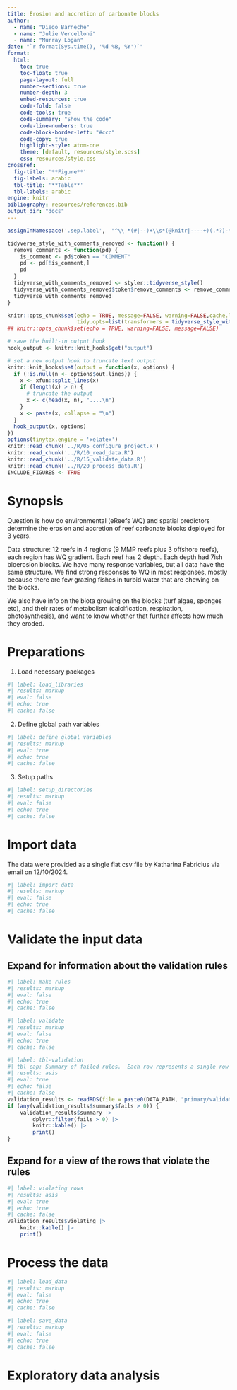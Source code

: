 ```yaml
---
title: Erosion and accretion of carbonate blocks 
author: 
  - name: "Diego Barneche"
  - name: "Julie Vercelloni"
  - name: "Murray Logan"
date: "`r format(Sys.time(), '%d %B, %Y')`"
format: 
  html:
    toc: true
    toc-float: true
    page-layout: full
    number-sections: true
    number-depth: 3
    embed-resources: true
    code-fold: false
    code-tools: true
    code-summary: "Show the code"
    code-line-numbers: true
    code-block-border-left: "#ccc"
    code-copy: true
    highlight-style: atom-one
    theme: [default, resources/style.scss]
    css: resources/style.css
crossref:
  fig-title: '**Figure**'
  fig-labels: arabic
  tbl-title: '**Table**'
  tbl-labels: arabic
engine: knitr
bibliography: resources/references.bib
output_dir: "docs"
---
```


```r
assignInNamespace('.sep.label',  "^\\ *(#|--)+\\s*(@knitr|----+)(.*?)-*\\s*$", ns='knitr')

tidyverse_style_with_comments_removed <- function() {
  remove_comments <- function(pd) {
    is_comment <- pd$token == "COMMENT"
    pd <- pd[!is_comment,]
    pd
  }
  tidyverse_with_comments_removed <- styler::tidyverse_style()
  tidyverse_with_comments_removed$token$remove_comments <- remove_comments
  tidyverse_with_comments_removed
}

knitr::opts_chunk$set(echo = TRUE, message=FALSE, warning=FALSE,cache.lazy = FALSE, tidy='styler',
                      tidy.opts=list(transformers = tidyverse_style_with_comments_removed()))
## knitr::opts_chunk$set(echo = TRUE, warning=FALSE, message=FALSE)

# save the built-in output hook
hook_output <- knitr::knit_hooks$get("output")

# set a new output hook to truncate text output
knitr::knit_hooks$set(output = function(x, options) {
  if (!is.null(n <- options$out.lines)) {
    x <- xfun::split_lines(x)
    if (length(x) > n) {
      # truncate the output
      x <- c(head(x, n), "....\n")
    }
    x <- paste(x, collapse = "\n")
  }
  hook_output(x, options)
})
options(tinytex.engine = 'xelatex')
knitr::read_chunk('../R/05_configure_project.R')
knitr::read_chunk('../R/10_read_data.R')
knitr::read_chunk('../R/15_validate_data.R')
knitr::read_chunk('../R/20_process_data.R')
INCLUDE_FIGURES <- TRUE
```

# Synopsis

Question is how do environmental (eReefs WQ) and spatial predictors
determine the erosion and accretion of reef carbonate blocks deployed
for 3 years.

Data structure: 12 reefs in 4 regions (9 MMP reefs plus 3 offshore
reefs), each region has WQ gradient. Each reef has 2 depth. Each depth
had 7ish bioerosion blocks. We have many response variables, but all
data have the same structure. We find strong responses to WQ in most
responses, mostly because there are few grazing fishes in turbid water
that are chewing on the blocks.

We also have info on the biota growing on the blocks (turf algae,
sponges etc), and their rates of metabolism (calcification,
respiration, photosynthesis), and want to know whether that further
affects how much they eroded.
 
# Preparations

1. Load necessary packages

```r
#| label: load_libraries
#| results: markup
#| eval: false
#| echo: true
#| cache: false
```

2. Define global path variables

```r
#| label: define global variables
#| results: markup
#| eval: true
#| echo: true
#| cache: false
```

3. Setup paths

```r
#| label: setup_directories
#| results: markup
#| eval: false
#| echo: true
#| cache: false
```

# Import data

The data were provided as a single flat csv file by Katharina
Fabricius via email on 12/10/2024.

```r
#| label: import data
#| results: markup
#| eval: false
#| echo: true
#| cache: false
```

# Validate the input data

::: {.callout-note collapse="true"}
## Expand for information about the validation rules
```r
#| label: make rules
#| results: markup
#| eval: false
#| echo: true
#| cache: false
```

:::

```r
#| label: validate
#| results: markup
#| eval: false
#| echo: true
#| cache: false
```

```r
#| label: tbl-validation
#| tbl-cap: Summary of failed rules.  Each row represents a single row (a description of which is presented in the first column and this description typically indicates a column of the data that the test applies to) and the number of individual tests are listed in the "items" field.  For rows that have more than one item, it implies that the test is applied "row-wise" (that is individualy to each record in the field).
#| results: asis
#| eval: true
#| echo: false
#| cache: false
validation_results <- readRDS(file = paste0(DATA_PATH, "primary/validation_results.rds"))
if (any(validation_results$summary$fails > 0)) {
    validation_results$summary |>
        dplyr::filter(fails > 0) |>
        knitr::kable() |>
        print()
}
```

::: {.callout-note collapse="true"}
## Expand for a view of the rows that violate the rules
```r
#| label: violating rows
#| results: asis
#| eval: true
#| echo: true
#| cache: false
validation_results$violating |>
    knitr::kable() |>
    print()
```
:::


# Process the data

```r
#| label: load_data
#| results: markup
#| eval: false
#| echo: true
#| cache: false
```

```r
#| label: save_data
#| results: markup
#| eval: false
#| echo: true
#| cache: false
```

# Exploratory data analysis
